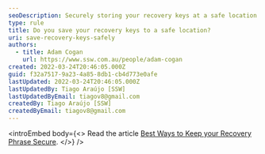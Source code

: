 ```yaml
---
seoDescription: Securely storing your recovery keys at a safe location protects your cryptocurrencies from unauthorized access and ensures you can recover your accounts if needed.
type: rule
title: Do you save your recovery keys to a safe location?
uri: save-recovery-keys-safely
authors:
  - title: Adam Cogan
    url: https://www.ssw.com.au/people/adam-cogan
created: 2022-03-24T20:46:05.000Z
guid: f32a7517-9a23-4a85-8db1-cb4d773e0afe
lastUpdated: 2022-03-24T20:46:05.000Z
lastUpdatedBy: Tiago Araújo [SSW]
lastUpdatedByEmail: tiagov8@gmail.com
createdBy: Tiago Araújo [SSW]
createdByEmail: tiagov8@gmail.com
---
```


<introEmbed
  body={<>
Read the article [Best Ways to Keep your Recovery Phrase Secure](https://www.ledger.com/academy/hardwarewallet/best-ways-to-protect-your-recovery-phrase).
  </>}
/>
